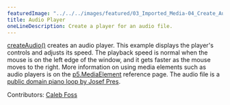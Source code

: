---
featuredImage: "../../../images/featured/03_Imported_Media-04_Create_Audio-thumbnail.jpg"
title: Audio Player
oneLineDescription: Create a player for an audio file.
---

<a href="https://p5js.org/reference/#/p5/createAudio" target="_blank">createAudio()</a>
creates an audio player. This example displays the player's controls
and adjusts its speed. The playback speed is normal when the mouse
is on the left edge of the window, and it gets faster as the mouse
moves to the right. More information on using media elements such as
audio players is on the
<a href="https://p5js.org/reference/#/p5.MediaElement" target="_blank">p5.MediaElement</a>
reference page. The audio file is a
<a href="https://freesound.org/people/josefpres/sounds/711156/" target="_blank">public domain piano loop by Josef Pres</a>.

Contributors: <a href="https://github.com/calebfoss" target="_blank">Caleb Foss</a>